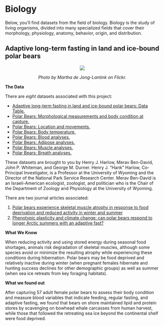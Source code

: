 # **Biology** {-#bio} 

Below, you'll find datasets from the field of biology. Biology is the study of living organisms, divided into many specialized fields that cover their morphology, physiology, anatomy, behavior, origin, and distribution.

## Adaptive long-term fasting in land and ice-bound polar bears {-#section-bears}

<center>
![](images/bears.jpg)

*Photo by Martha de Jong-Lantink on Flickr.*
</center>

**The Data**

There are *eight* datasets associated with this project: 

* [Adaptive long-term fasting in land and ice-bound polar bears: Data Table.](https://arcticdata.io/catalog/view/doi%3A10.18739%2FA2Z35S)
* [Polar Bears: Morphological measurements and body condition at capture.](https://arcticdata.io/catalog/view/doi%3A10.5065%2FD60V89XD)
* [Polar Bears: Location and movements.](https://arcticdata.io/catalog/view/doi%3A10.5065%2FD6K072D2)
* [Polar Bears: Body temperature.](https://arcticdata.io/catalog/view/doi%3A10.5065%2FD6T43R6P)
* [Polar Bears: Blood analyses.](https://arcticdata.io/catalog/view/doi%3A10.5065%2FD61N7Z8M)
* [Polar Bears: Adipose analyses.](https://arcticdata.io/catalog/view/doi%3A10.5065%2FD6H41PJS)
* [Polar Bears: Muscle analyses.](https://arcticdata.io/catalog/view/doi%3A10.5065%2FD6RR1WDV)
* [Polar Bears: Breath analyses.](https://arcticdata.io/catalog/view/doi%3A10.5065%2FD6HD7SS6)

These datasets are brought to you by Henry J. Harlow, Merav Ben-David, John P. Whiteman, and George M. Durner. Henry J. "Hank" Harlow, Co-Principal Investigator, is a Professor at the University of Wyoming and the Director of the National Park Service Research Center. Merav Ben-David is an Israeli-American ecologist, zoologist, and politician who is the Chair of the Department of Zoology and Physiology at the University of Wyoming.


There are two journal articles associated: 

1. [Polar bears experience skeletal muscle atrophy in response to food deprivation and reduced activity in winter and summer](https://academic.oup.com/conphys/article/5/1/cox049/4079877)
2. [Phenotypic plasticity and climate change: can polar bears respond to longer Arctic summers with an adaptive fast?](Phenotypic plasticity and climate change: can polar bears respond to longer Arctic summers with an adaptive fast?)

**What We Know**

When reducing activity and using stored energy during seasonal food shortages, animals risk degradation of skeletal muscles, although some species avoid or minimize the resulting atrophy while experiencing these conditions during hibernation. Polar bears may be food deprived and relatively inactive during winter (when pregnant females hibernate and hunting success declines for other demographic groups) as well as summer (when sea ice retreats from key foraging habitats). 

**What we found out**

After capturing 57 adult female polar bears to assess their body condition and measure blood variables that indicate feeding, regular fasting, and adaptive fasting, we found that bears on shore maintained lipid and protein stores by scavenging on bowhead whale carcasses from human harvest, while those that followed the retreating sea ice beyond the continental shelf were food deprived.
